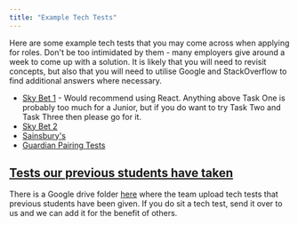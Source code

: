 ```yaml
---
title: "Example Tech Tests"
---
```


Here are some example tech tests that you may come across when applying for roles.
Don't be too intimidated by them - many employers give around a week to come up with a solution. It is likely that you will need to revisit concepts, but also that you will need to utilise Google and StackOverflow to find additional answers where necessary.

* [Sky Bet 1](https://github.com/skybet/js-tech-test) - Would recommend using React. Anything above Task One is probably too much for a Junior, but if you do want to try Task Two and Task Three then please go for it.
* [Sky Bet 2](https://github.com/skybet/api-tech-test)
* [Sainsbury's](https://jsainsburyplc.github.io/front-end-test/)
* [Guardian Pairing Tests](https://github.com/guardian/pairing-tests)

## [Tests our previous students have taken](https://drive.google.com/drive/folders/126gt_sSwk1auwAQ8HAmfwaZAvLDphkk3)

There is a Google drive folder [here](https://drive.google.com/drive/folders/126gt_sSwk1auwAQ8HAmfwaZAvLDphkk3) where the team upload tech tests that previous students have been given. If you do sit a tech test, send it over to us and we can add it for the benefit of others.